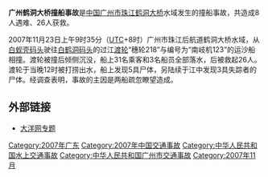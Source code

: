 '''广州鹤洞大桥撞船事故'''是[[中国|中国]][[广州市|广州市]][[珠江|珠江]][[鹤洞大桥|鹤洞大桥]]水域发生的撞船事故，共造成8人遇难、26人获救。

2007年11月23日上午9时35分（[[UTC|UTC]]+8时）广州市珠江后航道鹤洞大桥水域，从[[白蚬壳码头|白蚬壳码头]]驶往[[白鹤洞码头|白鹤洞码头]]的过江[[渡轮|渡轮]]“穗轮218”与编号为“南岐机123”的运沙船相撞。渡轮被撞后倾侧沉没，船上31名乘客和3名船员全部落水，后被救起26人。渡轮于当晚12时被打捞出水，船上发现5具尸体，另陆续于江中发现3具失踪者的尸体。经调查表明，事故的主因是两船疏忽瞭望造成。

== 外部链接 ==
*[https://web.archive.org/web/20080206020505/http://news.dayoo.com/guangzhou/zhuanti/node_31801/2007-11/25/index.shtml 大洋网专题]

[[Category:2007年广东|Category:2007年广东]]
[[Category:2007年中国交通事故|Category:2007年中国交通事故]]
[[Category:中华人民共和国水上交通事故|Category:中华人民共和国水上交通事故]]
[[Category:中华人民共和国广州市交通事故|Category:中华人民共和国广州市交通事故]]
[[Category:2007年11月|Category:2007年11月]]